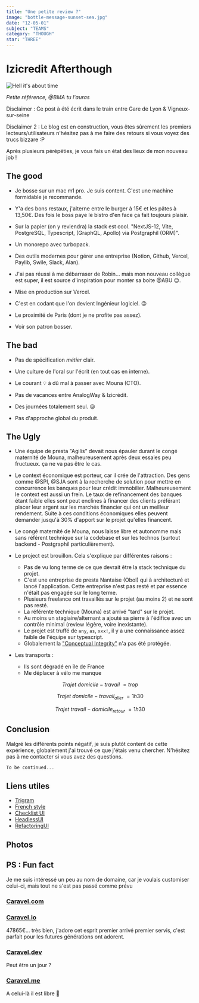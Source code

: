 ```yaml
---
title: "Une petite review ?"
image: "bottle-message-sunset-sea.jpg"
date: "12-05-01"
subject: "TEAMS"
category: "THOUGH"
star: "THREE"
---
```


# Izicredit Afterthough

<img
  src="https://media.giphy.com/media/rRxOR2sKBzDJ6/giphy-downsized-large.gif"
  alt="Hell it's about time"
/>

_Petite référence, @BMA tu l'auras_

Disclaimer : Ce post à été écrit dans le train entre Gare de Lyon & Vigneux-sur-seine

Disclaimer 2 : Le blog est en construction, vous êtes sûrement les premiers lecteurs/utilisateurs n'hésitez pas à me faire des retours si vous voyez des trucs bizzare :P

Après plusieurs pérépéties, je vous fais un état des lieux de mon nouveau job !

## The good

<ImageMdx src="/logbook/the-good.jpeg" alt="Bondy" />

- Je bosse sur un mac m1 pro. Je suis content. C'est une machine formidable je recommande.

- Y'a des bons restaux, j'alterne entre le burger à 15€ et les pâtes à 13,50€. Des fois le boss paye le bistro d'en face ça fait toujours plaisir.

- Sur la papier (on y reviendra) la stack est cool. "NextJS-12, Vite, PostgreSQL, Typescript, (GraphQL, Apollo) via Postgraphil (ORM)".

- Un monorepo avec turbopack.

- Des outils modernes pour gérer une entreprise (Notion, Github, Vercel, Paylib, Swile, Slack, Alan).

- J'ai pas réussi à me débarraser de Robin... mais mon nouveau collègue est super, il est source d'inspiration pour monter sa boite @ABU 😉.

- Mise en production sur Vercel.

- C'est en codant que l'on devient Ingénieur logiciel. 😉

- Le proximité de Paris (dont je ne profite pas assez).

- Voir son patron bosser.

## The bad

<ImageMdx src="/logbook/the-bad.webp" alt="Bondy" />

- Pas de spécification _métier_ clair.

- Une culture de l'oral sur l'écrit (en tout cas en interne).

- Le courant 💡 à dû mal à passer avec Mouna (CTO).

- Pas de vacances entre AnalogWay & Izicrédit.

- Des journées totalement seul. 😢

- Pas d'approche global du produit.

## The Ugly

<ImageMdx src="/logbook/the-ugly.jpeg" alt="Bondy" />

- Une équipe de presta "Agilis" devait nous épauler durant le congé maternité de Mouna, malheureusement après deux essaies peu fructueux. ça ne va pas être le cas.

- Le context économique est porteur, car il crée de l'attraction. Des gens comme @SPI, @SJA sont à la recherche de solution pour mettre en concurrence les banques pour leur crédit immobilier. Malheureusement le context est aussi un frein. Le taux de refinancement des banques étant faible elles sont peut enclines à financer des clients préférant placer leur argent sur les marchés financier qui ont un meilleur rendement. Suite à ces conditions économiques elles peuvent demander jusqu'à 30% d'apport sur le projet qu'elles financent.

- Le congé maternité de Mouna, nous laisse libre et autonomme mais sans référent technique sur la codebase et sur les technos (surtout backend - Postgraphil particulièrement).

- Le project est brouillon. Cela s'explique par différentes raisons :

  - Pas de vu long terme de ce que devrait être la stack technique du projet.
  - C'est une entreprise de presta Nantaise (Obol) qui à architecturé et lancé l'application. Cette entreprise n'est pas resté et par essence n'était pas engagée sur le long terme.
  - Plusieurs freelance ont travaillés sur le projet (au moins 2) et ne sont pas resté.
  - La référente technique (Mouna) est arrivé "tard" sur le projet.
  - Au moins un stagiaire/alternant a ajouté sa pierre à l'édifice avec un contrôle minimal (review légère, voire inexistante).
  - Le projet est truffé de `any`, `as`, `xxx!`, il y a une connaissance assez faible de l'équipe sur typescript.
  - Globalement la ["Conceptual Integrity"](https://wiki.c2.com/?ConceptualIntegrity) n'a pas été protégée.

- Les transports :

  - Ils sont dégradé en île de France
  - Me déplacer à vélo me manque

$$
Trajet\ domicile-travail\ = trop
$$

$$
 Trajet\ domicile-travail_{aller}\ = 1h30
$$

$$
Trajet\ travail-domicile_{retour}\ = 1h30
$$

## Conclusion

Malgré les différents points négatif, je suis plutôt content de cette expérience, globalement j'ai trouvé ce que j'étais venu chercher. N'hésitez pas à me contacter si vous avez des questions.

```ts
To be continued...
```

## Liens utiles

- [Trigram](https://alexklibisz.com/2022/02/18/optimizing-postgres-trigram-search)
- [French style](https://fr.wikipedia.org/wiki/Liste_des_communes_de_France_dont_le_code_postal_ne_correspond_pas_au_d%C3%A9partement)
- [Checklist UI](https://www.checklist.design/)
- [HeadlessUI](https://headlessui.com/)
- [RefactoringUI](https://booknode.com/refactoring_ui_03392364)

## Photos

<ImageMdx src="/logbook/photos/photo_1.jpeg" alt="Poubelles" />
<ImageMdx src="/logbook/photos/photo_2.jpeg" alt="Voiture brûlée" />
<ImageMdx src="/logbook/photos/photo_3.jpeg" alt="Les pâtes du midi" />
<ImageMdx src="/logbook/photos/photo_4.jpeg" alt="Les pâtes du midi" />
<ImageMdx src="/logbook/photos/photo_5.jpeg" alt="Les pâtes du midi" />

## PS : Fun fact

Je me suis intéressé un peu au nom de domaine, car je voulais customiser celui-ci, mais tout ne s'est pas passé comme prévu

### [Caravel.com](https://www.caravel.com/)

### [Caravel.io](https://www.afternic.com/forsale/caravel.io)

47865€... très bien, j'adore cet esprit premier arrivé premier servis, c'est parfait pour les futures générations ont adorent.

### [Caravel.dev](https://caravel.dev/)

Peut être un jour ?

### [Caravel.me](http://caravel.me/)

A celui-là il est libre 🥹
